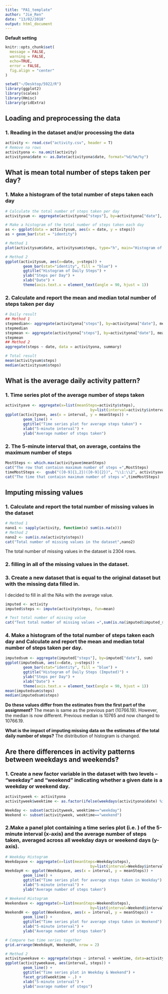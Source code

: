 ```yaml
---
title: "PA1_template"
author: "Jie_Ren"
date: "13/02/2018"
output: html_document
---
```


**Default setting**

```r
knitr::opts_chunk$set(
  message = FALSE,
  warning = FALSE,
  echo=TRUE,
  error = FALSE,
  fig.align = "center"
)

setwd("~/Desktop/5922/R")
library(ggplot2)
library(scales)
library(Hmisc)
library(gridExtra)
```

## Loading and preprocessing the data
### 1. Reading in the dataset and/or processing the data
```r
activity <- read.csv("activity.csv", header = T)
# Remove na rows 
activityona <- na.omit(activity)
activityona$date <- as.Date(activityona$date, format="%d/%m/%y")
```

## What is mean total number of steps taken per day?
### 1. Make a histogram of the total number of steps taken each day 
```r

# Calculate the total number of steps taken per day
activitysum <- aggregate(activityona["steps"], by=activityona["date"], sum)

# Make a histogram of the total number of steps taken each day
as <- ggplot(data = activitysum, aes(x = date, y = steps))
as + geom_bar(stat = "identity")

# Method 1
plot(activitysum$date, activitysum$steps, type="h", main="Histogram of Daily Steps",xlab="Date", ylab="Steps per Day", col="black", lwd=8)

# Method 2
ggplot(activitysum, aes(x=date, y=steps)) + 
        geom_bar(stat="identity", fill = "blue") +
        ggtitle("Histogram of Daily Steps") +
        ylab("Steps per Day") + 
        xlab("Date") + 
        theme(axis.text.x = element_text(angle = 90, hjust = 1))
```
### 2. Calculate and report the mean and median total number of steps taken per day
```r
# Daily result
## Method 1
stepmedian<- aggregate(activityona["steps"], by=activityona["date"], median)
stepmedian
stepmean <- aggregate(activityona["steps"], by=activityona["date"], mean)
stepmean
## Method 2
aggregate(steps ~ date, data = activityona, summary)

# Total result
mean(activitysum$steps)
median(activitysum$steps)
```

## What is the average daily activity pattern?
### 1. Time series plot of the average number of steps taken
```r
activityave <- aggregate(x=list(meanSteps=activity$steps),
                                      by=list(interval=activity$interval), FUN=mean, na.rm=TRUE)
ggplot(activityave, aes(x = interval, y = meanSteps)) + 
        geom_line() + 
        ggtitle("Time series plot for average steps taken") +
        xlab("5-minute interval") +
        ylab("Average number of steps taken")
```

### 2. The 5-minute interval that, on average, contains the maximum number of steps
```r
MostSteps <- which.max(activityave$meanSteps)
cat("The row that contaisn maximum number of steps =",MostSteps)
timeMostSteps <-  gsub("([0-9]{1,2})([0-9]{2})", "\\1:\\2", activityave[MostSteps,'interval'])
cat("The time that contaisn maximum number of steps =",timeMostSteps)
```

## Imputing missing values
### 1. Calculate and report the total number of missing values in the dataset
```r
# Method 1
nano1 <- sapply(activity, function(x) sum(is.na(x)))
# Method 2
nano2 <- sum(is.na(activity$steps))
cat("Total number of missing values in the dataset",nano2)
```
The total number of missing values in the dataset is 2304 rows.

### 2. filling in all of the missing values in the dataset.
### 3. Create a new dataset that is equal to the original dataset but with the missing data filled in.
I decided to fill in all the NAs with the average value. 
```r
imputed <- activity
imputed$steps <- impute(activity$steps, fun=mean)

# Test total number of missing value
cat("Test total number of missing values =",sum(is.na(imputed$imputed_steps)))
```

### 4. Make a histogram of the total number of steps taken each day and Calculate and report the mean and median total number of steps taken per day. 

```r
imputedsum <- aggregate(imputed["steps"], by=imputed["date"], sum)
ggplot(imputedsum, aes(x=date, y=steps)) + 
        geom_bar(stat="identity", fill = "blue") +
        ggtitle("Histogram of Daily Steps (Imputed)") +
        ylab("Steps per Day") + 
        xlab("Date") + 
        theme(axis.text.x = element_text(angle = 90, hjust = 1))
mean(imputedsum$steps)
median(imputedsum$steps)
```
**Do these values differ from the estimates from the first part of the assignment?**
The mean is same as the previous part (10766.19). However, the median is now different. Previous median is 10765 and now changed to 10766.19.

**What is the impact of imputing missing data on the estimates of the total daily number of steps?**
The distribution of histogram is changed. 


## Are there differences in activity patterns between weekdays and weekends?
### 1. Create a new factor variable in the dataset with two levels – “weekday” and “weekend” indicating whether a given date is a weekday or weekend day.
```r
activityweek <- activityona
activityweek$weektime <- as.factor(ifelse(weekdays(activityona$date) %in% c("Saturday","Sunday"),"weekend", "weekday"))

Weekday <- subset(activityweek, weektime=="weekday")
Weekend <- subset(activityweek, weektime=="weekend")
```

### 2.Make a panel plot containing a time series plot (i.e. ) of the 5-minute interval (x-axis) and the average number of steps taken, averaged across all weekday days or weekend days (y-axis).

```r
# Weekday Histogram
Weekdayave <- aggregate(x=list(meanSteps=Weekday$steps),
                                      by=list(interval=Weekday$interval), FUN=mean, na.rm=TRUE)
WeekdayH <- ggplot(Weekdayave, aes(x = interval, y = meanSteps)) + 
        geom_line() + 
        ggtitle("Time series plot for average steps taken in Weekday") +
        xlab("5-minute interval") +
        ylab("Average number of steps taken")

# Weekend Histogram
Weekendave <- aggregate(x=list(meanSteps=Weekend$steps),
                                      by=list(interval=Weekend$interval), FUN=mean, na.rm=TRUE)
WeekendH <- ggplot(Weekendave, aes(x = interval, y = meanSteps)) + 
        geom_line() + 
        ggtitle("Time series plot for average steps taken in Weekend") +
        xlab("5-minute interval") +
        ylab("Average number of steps taken")

# Compare two time series together
grid.arrange(WeekdayH, WeekendH, nrow = 2)

# Method 2
activityweekave <- aggregate(steps ~ interval + weektime, data=activityweek, mean)
ggplot(activityweekave, aes(interval, steps)) + 
        geom_line() + 
        ggtitle("Time series plot in Weekday & Weekend") + 
        facet_grid(weektime ~ .) +
        xlab("5-minute interval") + 
        ylab("avarage number of steps")

```
